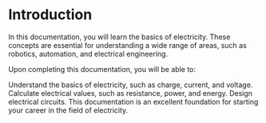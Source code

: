 # Introduction

In this documentation, you will learn the basics of electricity. These concepts are essential for understanding a wide range of areas, such as robotics, automation, and electrical engineering.

Upon completing this documentation, you will be able to:

Understand the basics of electricity, such as charge, current, and voltage. Calculate electrical values, such as resistance, power, and energy. Design electrical circuits. This documentation is an excellent foundation for starting your career in the field of electricity.
